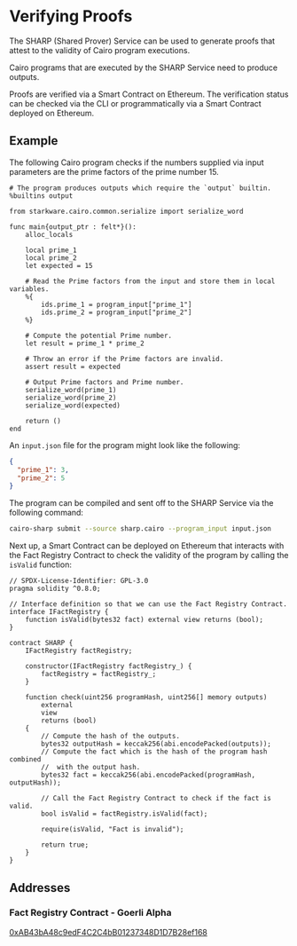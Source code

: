 # Verifying Proofs

The SHARP (Shared Prover) Service can be used to generate proofs that attest to the validity of Cairo program executions.

Cairo programs that are executed by the SHARP Service need to produce outputs.

Proofs are verified via a Smart Contract on Ethereum. The verification status can be checked via the CLI or programmatically via a Smart Contract deployed on Ethereum.

## Example

The following Cairo program checks if the numbers supplied via input parameters are the prime factors of the prime number 15.

```cairo
# The program produces outputs which require the `output` builtin.
%builtins output

from starkware.cairo.common.serialize import serialize_word

func main{output_ptr : felt*}():
    alloc_locals

    local prime_1
    local prime_2
    let expected = 15

    # Read the Prime factors from the input and store them in local variables.
    %{
        ids.prime_1 = program_input["prime_1"]
        ids.prime_2 = program_input["prime_2"]
    %}

    # Compute the potential Prime number.
    let result = prime_1 * prime_2

    # Throw an error if the Prime factors are invalid.
    assert result = expected

    # Output Prime factors and Prime number.
    serialize_word(prime_1)
    serialize_word(prime_2)
    serialize_word(expected)

    return ()
end
```

An `input.json` file for the program might look like the following:

```json
{
  "prime_1": 3,
  "prime_2": 5
}
```

The program can be compiled and sent off to the SHARP Service via the following command:

```sh
cairo-sharp submit --source sharp.cairo --program_input input.json
```

Next up, a Smart Contract can be deployed on Ethereum that interacts with the Fact Registry Contract to check the validity of the program by calling the `isValid` function:

```solidity
// SPDX-License-Identifier: GPL-3.0
pragma solidity ^0.8.0;

// Interface definition so that we can use the Fact Registry Contract.
interface IFactRegistry {
    function isValid(bytes32 fact) external view returns (bool);
}

contract SHARP {
    IFactRegistry factRegistry;

    constructor(IFactRegistry factRegistry_) {
        factRegistry = factRegistry_;
    }

    function check(uint256 programHash, uint256[] memory outputs)
        external
        view
        returns (bool)
    {
        // Compute the hash of the outputs.
        bytes32 outputHash = keccak256(abi.encodePacked(outputs));
        // Compute the fact which is the hash of the program hash combined
        //  with the output hash.
        bytes32 fact = keccak256(abi.encodePacked(programHash, outputHash));

        // Call the Fact Registry Contract to check if the fact is valid.
        bool isValid = factRegistry.isValid(fact);

        require(isValid, "Fact is invalid");

        return true;
    }
}
```

## Addresses

### Fact Registry Contract - Goerli Alpha

[0xAB43bA48c9edF4C2C4bB01237348D1D7B28ef168](https://goerli.etherscan.io/address/0xAB43bA48c9edF4C2C4bB01237348D1D7B28ef168)
